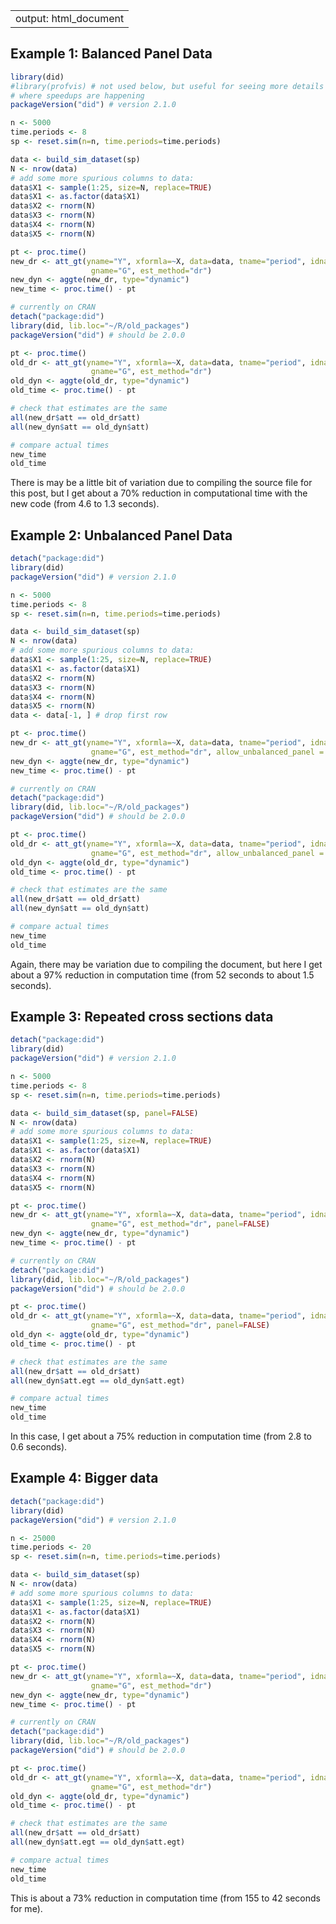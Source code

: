 --
output: html_document
--

## Example 1: Balanced Panel Data

```r
library(did)
#library(profvis) # not used below, but useful for seeing more details about 
# where speedups are happening
packageVersion("did") # version 2.1.0

n <- 5000
time.periods <- 8
sp <- reset.sim(n=n, time.periods=time.periods)

data <- build_sim_dataset(sp)
N <- nrow(data)
# add some more spurious columns to data:
data$X1 <- sample(1:25, size=N, replace=TRUE)
data$X1 <- as.factor(data$X1)
data$X2 <- rnorm(N)
data$X3 <- rnorm(N)
data$X4 <- rnorm(N)
data$X5 <- rnorm(N)

pt <- proc.time()
new_dr <- att_gt(yname="Y", xformla=~X, data=data, tname="period", idname="id",
                  gname="G", est_method="dr")
new_dyn <- aggte(new_dr, type="dynamic")
new_time <- proc.time() - pt

# currently on CRAN
detach("package:did")
library(did, lib.loc="~/R/old_packages") 
packageVersion("did") # should be 2.0.0

pt <- proc.time()
old_dr <- att_gt(yname="Y", xformla=~X, data=data, tname="period", idname="id",
                  gname="G", est_method="dr")
old_dyn <- aggte(old_dr, type="dynamic")
old_time <- proc.time() - pt

# check that estimates are the same
all(new_dr$att == old_dr$att)
all(new_dyn$att == old_dyn$att)

# compare actual times
new_time
old_time
```

There is may be a little bit of variation due to compiling the source file for this post, but I get about a 70% reduction in computational time with the new code (from 4.6 to 1.3 seconds).

## Example 2: Unbalanced Panel Data

```r
detach("package:did")
library(did)
packageVersion("did") # version 2.1.0

n <- 5000
time.periods <- 8
sp <- reset.sim(n=n, time.periods=time.periods)

data <- build_sim_dataset(sp)
N <- nrow(data)
# add some more spurious columns to data:
data$X1 <- sample(1:25, size=N, replace=TRUE)
data$X1 <- as.factor(data$X1)
data$X2 <- rnorm(N)
data$X3 <- rnorm(N)
data$X4 <- rnorm(N)
data$X5 <- rnorm(N)
data <- data[-1, ] # drop first row

pt <- proc.time()
new_dr <- att_gt(yname="Y", xformla=~X, data=data, tname="period", idname="id",
                  gname="G", est_method="dr", allow_unbalanced_panel = TRUE)
new_dyn <- aggte(new_dr, type="dynamic")
new_time <- proc.time() - pt

# currently on CRAN
detach("package:did")
library(did, lib.loc="~/R/old_packages") 
packageVersion("did") # should be 2.0.0

pt <- proc.time()
old_dr <- att_gt(yname="Y", xformla=~X, data=data, tname="period", idname="id",
                  gname="G", est_method="dr", allow_unbalanced_panel = TRUE)
old_dyn <- aggte(old_dr, type="dynamic")
old_time <- proc.time() - pt

# check that estimates are the same
all(new_dr$att == old_dr$att)
all(new_dyn$att == old_dyn$att)

# compare actual times
new_time
old_time
```

Again, there may be variation due to compiling the document, but here I get about a 97% reduction in computation time (from 52 seconds to about 1.5 seconds).

## Example 3: Repeated cross sections data

```r
detach("package:did")
library(did)
packageVersion("did") # version 2.1.0

n <- 5000
time.periods <- 8
sp <- reset.sim(n=n, time.periods=time.periods)

data <- build_sim_dataset(sp, panel=FALSE)
N <- nrow(data)
# add some more spurious columns to data:
data$X1 <- sample(1:25, size=N, replace=TRUE)
data$X1 <- as.factor(data$X1)
data$X2 <- rnorm(N)
data$X3 <- rnorm(N)
data$X4 <- rnorm(N)
data$X5 <- rnorm(N)

pt <- proc.time()
new_dr <- att_gt(yname="Y", xformla=~X, data=data, tname="period", idname="id",
                  gname="G", est_method="dr", panel=FALSE)
new_dyn <- aggte(new_dr, type="dynamic")
new_time <- proc.time() - pt

# currently on CRAN
detach("package:did")
library(did, lib.loc="~/R/old_packages") 
packageVersion("did") # should be 2.0.0

pt <- proc.time()
old_dr <- att_gt(yname="Y", xformla=~X, data=data, tname="period", idname="id",
                  gname="G", est_method="dr", panel=FALSE)
old_dyn <- aggte(old_dr, type="dynamic")
old_time <- proc.time() - pt

# check that estimates are the same
all(new_dr$att == old_dr$att)
all(new_dyn$att.egt == old_dyn$att.egt)

# compare actual times
new_time
old_time
```

In this case, I get about a 75% reduction in computation time (from 2.8 to 0.6 seconds).

## Example 4: Bigger data

```r
detach("package:did")
library(did)
packageVersion("did") # version 2.1.0

n <- 25000
time.periods <- 20
sp <- reset.sim(n=n, time.periods=time.periods)

data <- build_sim_dataset(sp)
N <- nrow(data)
# add some more spurious columns to data:
data$X1 <- sample(1:25, size=N, replace=TRUE)
data$X1 <- as.factor(data$X1)
data$X2 <- rnorm(N)
data$X3 <- rnorm(N)
data$X4 <- rnorm(N)
data$X5 <- rnorm(N)

pt <- proc.time()
new_dr <- att_gt(yname="Y", xformla=~X, data=data, tname="period", idname="id",
                  gname="G", est_method="dr")
new_dyn <- aggte(new_dr, type="dynamic")
new_time <- proc.time() - pt

# currently on CRAN
detach("package:did")
library(did, lib.loc="~/R/old_packages") 
packageVersion("did") # should be 2.0.0

pt <- proc.time()
old_dr <- att_gt(yname="Y", xformla=~X, data=data, tname="period", idname="id",
                  gname="G", est_method="dr")
old_dyn <- aggte(old_dr, type="dynamic")
old_time <- proc.time() - pt

# check that estimates are the same
all(new_dr$att == old_dr$att)
all(new_dyn$att.egt == old_dyn$att.egt)

# compare actual times
new_time
old_time
```

This is about a 73% reduction in computation time (from 155 to 42 seconds for me).


